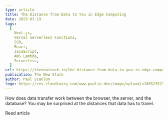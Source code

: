 ```yaml
---
type: article
title: The Distance from Data to You in Edge Computing
date: 2023-03-19
tags:
  [
    Next.js,
    Vercel Serverless Functions,
    SSR,
    React,
    JavaScript,
    AWS Lambda,
    Serverless,
  ]
url: https://thenewstack.io/the-distance-from-data-to-you-in-edge-computing/
publication: The New Stack
author: Paul Scanlon
logo: https://res.cloudinary.com/www-paulie-dev/image/upload/v1665235257/paulie.dev/Logos/tns-logo_miu6qk.png
---
```


How does data transfer work between the browser, the server, and the database? You may be surprised at the distances
that data has to travel.

<Cta href='https://thenewstack.io/the-distance-from-data-to-you-in-edge-computing/'>
  Read article
</Cta>
